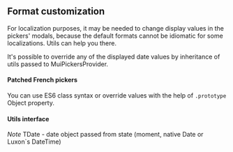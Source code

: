
<PageMeta title="Formats" />

## Format customization

For localization purposes, it may be needed to change display values in the pickers' modals,
because the default formats cannot be idiomatic for some localizations. Utils can help you there.

<Ad />

It's possible to override any of the displayed date values by inheritance of utils passed to
MuiPickersProvider.

#### Patched French pickers

You can use ES6 class syntax or override values with the help of `.prototype` Object property.

<Example source={FormatsExample} />

#### Utils interface

_Note_ TDate - date object passed from state (moment, native Date or Luxon`s DateTime)

<Code language="ts" children={utilsInterfaceCode} />
